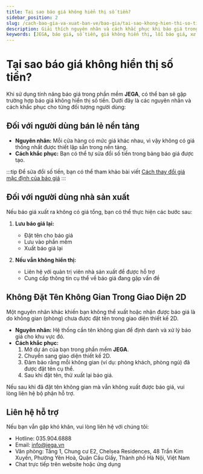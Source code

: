 ```yaml
---
title: Tại sao báo giá không hiển thị số tiền?
sidebar_position: 2
slug: /cach-bao-gia-va-xuat-ban-ve/bao-gia/tai-sao-khong-hien-thi-so-tien
description: Giải thích nguyên nhân và cách khắc phục khi báo giá trong JEGA không hiển thị số tiền
keywords: [JEGA, báo giá, số tiền, giá không hiển thị, lỗi báo giá, xử lý lỗi]
---
```


# Tại sao báo giá không hiển thị số tiền?

Khi sử dụng tính năng báo giá trong phần mềm **JEGA**, có thể bạn sẽ gặp trường hợp báo giá không hiển thị số tiền. Dưới đây là các nguyên nhân và cách khắc phục cho từng đối tượng người dùng:

## Đối với người dùng bán lẻ nền tảng

- **Nguyên nhân:** Mỗi cửa hàng có mức giá khác nhau, vì vậy không có giá thống nhất được thiết lập sẵn trong nền tảng.
- **Cách khắc phục:** Bạn có thể tự sửa đổi số tiền trong bảng báo giá được tạo.

:::tip
Để sửa đổi số tiền, bạn có thể tham khảo bài viết [Cách thay đổi giá mặc định của báo giá](/docs/cach-bao-gia-va-xuat-ban-ve/bao-gia/cach-thay-doi-gia-mac-dinh)
:::

## Đối với người dùng nhà sản xuất

Nếu báo giá xuất ra không có giá tổng, bạn có thể thực hiện các bước sau:

1. **Lưu báo giá lại:**
   - Đặt tên cho báo giá
   - Lưu vào phần mềm
   - Xuất báo giá lại

2. **Nếu vẫn không hiển thị:**
   - Liên hệ với quản trị viên nhà sản xuất để được hỗ trợ
   - Cung cấp thông tin cụ thể về báo giá đang gặp vấn đề

## Không Đặt Tên Không Gian Trong Giao Diện 2D

Một nguyên nhân khác khiến bạn không thể xuất hoặc nhận được báo giá là do không gian (phòng) chưa được đặt tên trong giao diện thiết kế 2D.

- **Nguyên nhân:** Hệ thống cần tên không gian để định danh và xử lý báo giá cho khu vực đó.
- **Cách khắc phục:**
    1. Mở dự án của bạn trong phần mềm **JEGA**.
    2. Chuyển sang giao diện thiết kế 2D.
    3. Đảm bảo rằng mỗi không gian (ví dụ: phòng khách, phòng ngủ) đã được đặt tên cụ thể.
    4. Sau khi đặt tên, thử xuất lại báo giá.

Nếu sau khi đã đặt tên không gian mà vẫn không xuất được báo giá, vui lòng liên hệ bộ phận hỗ trợ.

## Liên hệ hỗ trợ

Nếu bạn vẫn gặp khó khăn, vui lòng liên hệ với chúng tôi:
- Hotline: 035.904.6888
- Email: info@jega.vn
- Văn phòng: Tầng 1, Chung cư E2, Chelsea Residences, 48 Trần Kim Xuyến, Phường Yên Hoà, Quận Cầu Giấy, Thành phố Hà Nội, Việt Nam
- Chat trực tiếp trên website hoặc ứng dụng
